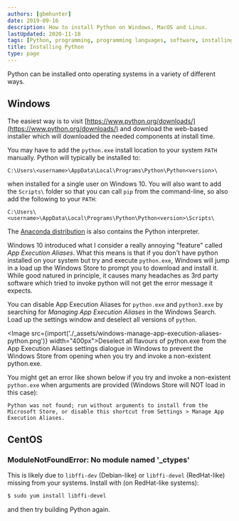 ```yaml
---
authors: [gbmhunter]
date: 2019-09-16
description: How to install Python on Windows, MacOS and Linux.
lastUpdated: 2020-11-18
tags: [Python, programming, programming languages, software, installing, Windows, Linux, PATH, pip, App Execution Aliases, Windows 10]
title: Installing Python
type: page
---
```


Python can be installed onto operating systems in a variety of different ways.

## Windows

The easiest way is to visit [https://www.python.org/downloads/](https://www.python.org/downloads/) and download the web-based installer which will downloaded the needed components at install time.

You may have to add the `python.exe` install location to your system `PATH` manually. Python will typically be installed to:

```text
C:\Users\<username>\AppData\Local\Programs\Python\Python<version>\
```

when installed for a single user on Windows 10. You will also want to add the `Scripts\` folder so that you can call `pip` from the command-line, so also add the following to your `PATH`:

```text
C:\Users\<username>\AppData\Local\Programs\Python\Python<version>\Scripts\
```

The [Anaconda distribution](https://www.anaconda.com/) is also contains the Python interpreter.

Windows 10 introduced what I consider a really annoying "feature" called _App Execution Aliases_. What this means is that if you don't have python installed on your system but try and execute `python.exe`, Windows will jump in a load up the Windows Store to prompt you to download and install it. While good natured in principle, it causes many headaches as 3rd party software which tried to invoke python will not get the error message it expects.

You can disable App Execution Aliases for `python.exe` and `python3.exe` by searching for _Managing App Execution Aliases_ in the Windows Search. Load up the settings window and deselect all versions of `python`.

<Image src={import('./_assets/windows-manage-app-execution-aliases-python.png')} width="400px">Deselect all flavours of python.exe from the App Execution Aliases settings dialogue in Windows to prevent the Windows Store from opening when you try and invoke a non-existent python.exe.</Image>

You might get an error like shown below if you try and invoke a non-existent `python.exe` when arguments are provided (Windows Store will NOT load in this case):

`Python was not found; run without arguments to install from the Microsoft Store, or disable this shortcut from Settings > Manage App Execution Aliases.`

## CentOS

### ModuleNotFoundError: No module named '_ctypes'

This is likely due to `libffi-dev` (Debian-like) or `libffi-devel` (RedHat-like) missing from your systems. Install with (on RedHat-like systems):

```bash
$ sudo yum install libffi-devel
```

and then try building Python again.
